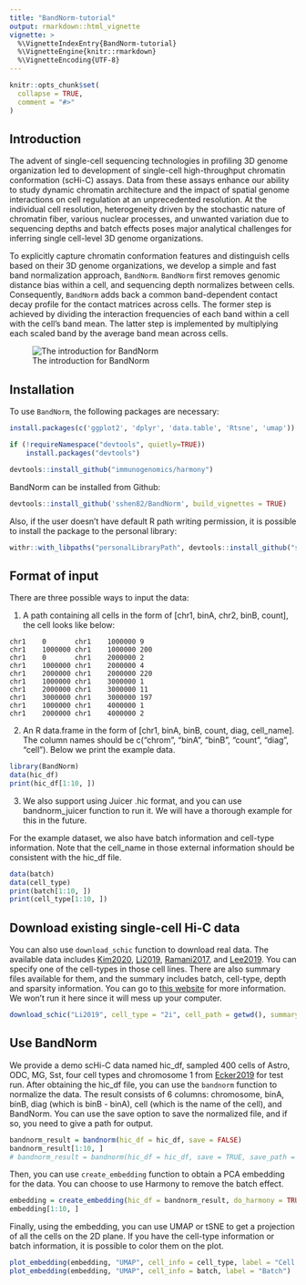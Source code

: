 ```yaml
---
title: "BandNorm-tutorial"
output: rmarkdown::html_vignette
vignette: >
  %\VignetteIndexEntry{BandNorm-tutorial}
  %\VignetteEngine{knitr::rmarkdown}
  %\VignetteEncoding{UTF-8}
---
```


```r
knitr::opts_chunk$set(
  collapse = TRUE,
  comment = "#>"
)
```

## Introduction

The advent of single-cell sequencing technologies in profiling 3D genome organization led to development of single-cell high-throughput chromatin conformation (scHi-C) assays. Data from these assays enhance our ability to study dynamic chromatin architecture and the impact of spatial genome interactions on cell regulation at an unprecedented resolution. At the individual cell resolution, heterogeneity driven by the stochastic nature of chromatin fiber, various nuclear processes, and unwanted variation due to sequencing depths and batch effects poses major analytical challenges for inferring single cell-level 3D genome organizations.

To explicitly capture chromatin conformation features and distinguish cells based on their 3D genome organizations, we develop a simple and fast band normalization approach, `BandNorm`. `BandNorm` first removes genomic distance bias within a cell, and sequencing depth normalizes between cells. Consequently, `BandNorm` adds back a common band-dependent contact decay profile for the contact matrices across cells. The former step is achieved by dividing the interaction frequencies of each band within a cell with the cell’s band mean. The latter step is implemented by multiplying each scaled band by the average band mean across cells.

![The introduction for BandNorm](../figures/bandnorm_intro.png)

## Installation

To use `BandNorm`, the following packages are necessary:

```r
install.packages(c('ggplot2', 'dplyr', 'data.table', 'Rtsne', 'umap'))

if (!requireNamespace("devtools", quietly=TRUE))
    install.packages("devtools")

devtools::install_github("immunogenomics/harmony")
```

BandNorm can be installed from Github:

```r
devtools::install_github('sshen82/BandNorm', build_vignettes = TRUE)
```

Also, if the user doesn't have default R path writing permission, it is possible to install the package to the personal library:

```r
withr::with_libpaths("personalLibraryPath", devtools::install_github("sshen82/BandNorm"))
```

## Format of input

There are three possible ways to input the data:

1. A path containing all cells in the form of [chr1, binA, chr2, binB, count], the cell looks like below:

```
chr1    0       chr1    1000000 9
chr1    1000000 chr1    1000000 200
chr1    0       chr1    2000000 2
chr1    1000000 chr1    2000000 4
chr1    2000000 chr1    2000000 220
chr1    1000000 chr1    3000000 1
chr1    2000000 chr1    3000000 11
chr1    3000000 chr1    3000000 197
chr1    1000000 chr1    4000000 1
chr1    2000000 chr1    4000000 2
```

2. An R data.frame in the form of [chr1, binA, binB, count, diag, cell_name]. The column names should be c("chrom", "binA", "binB", "count", "diag", "cell"). Below we print the example data.

```r
library(BandNorm)
data(hic_df)
print(hic_df[1:10, ])
```

3. We also support using Juicer .hic format, and you can use bandnorm_juicer function to run it. We will have a thorough example for this in the future.

For the example dataset, we also have batch information and cell-type information. Note that the cell_name in those external information should be consistent with the hic_df file.

```r
data(batch)
data(cell_type)
print(batch[1:10, ])
print(cell_type[1:10, ])
```

## Download existing single-cell Hi-C data

You can also use `download_schic` function to download real data. The available data includes [Kim2020](https://journals.plos.org/ploscompbiol/article?id=10.1371/journal.pcbi.1008173), [Li2019](https://www.nature.com/articles/s41592-019-0502-z), [Ramani2017](https://www.ncbi.nlm.nih.gov/pmc/articles/PMC5330809/), and [Lee2019](https://www.nature.com/articles/s41592-019-0547-z). You can specify one of the cell-types in those cell lines. There are also summary files available for them, and the summary includes batch, cell-type, depth and sparsity information. You can go to [this website](http://pages.stat.wisc.edu/~sshen82/bandnorm/) for more information. We won't run it here since it will mess up your computer.

```r
download_schic("Li2019", cell_type = "2i", cell_path = getwd(), summary_path = getwd())
```

## Use BandNorm

We provide a demo scHi-C data named hic_df, sampled 400 cells of Astro, ODC, MG, Sst, four cell types and chromosome 1 from [Ecker2019](https://www.nature.com/articles/s41592-019-0547-z) for test run. After obtaining the hic_df file, you can use the `bandnorm` function to normalize the data. The result consists of 6 columns: chromosome, binA, binB, diag (which is binB - binA), cell (which is the name of the cell), and BandNorm. You can use the save option to save the normalized file, and if so, you need to give a path for output.

```r
bandnorm_result = bandnorm(hic_df = hic_df, save = FALSE)
bandnorm_result[1:10, ]
# bandnorm_result = bandnorm(hic_df = hic_df, save = TRUE, save_path = getwd())
```

Then, you can use `create_embedding` function to obtain a PCA embedding for the data. You can choose to use Harmony to remove the batch effect.

```r
embedding = create_embedding(hic_df = bandnorm_result, do_harmony = TRUE, batch = batch)
embedding[1:10, ]
```

Finally, using the embedding, you can use UMAP or tSNE to get a projection of all the cells on the 2D plane. If you have the cell-type information or batch information, it is possible to color them on the plot.

```r
plot_embedding(embedding, "UMAP", cell_info = cell_type, label = "Cell Type")
plot_embedding(embedding, "UMAP", cell_info = batch, label = "Batch")
```

